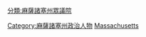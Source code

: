 [[分類:麻薩諸塞州眾議院|分類:麻薩諸塞州眾議院]]
[[Category:麻薩諸塞州政治人物|Category:麻薩諸塞州政治人物]]
[[Category:美國各州眾議員|Massachusetts]]